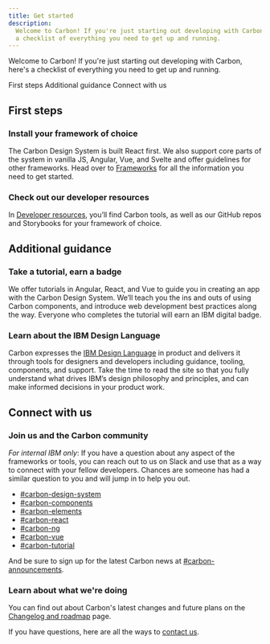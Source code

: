 ```yaml
---
title: Get started
description:
  Welcome to Carbon! If you're just starting out developing with Carbon, here's
  a checklist of everything you need to get up and running.
---
```


<!-- this page is a work in progress -->

<PageDescription>

Welcome to Carbon! If you're just starting out developing with Carbon, here's a
checklist of everything you need to get up and running.

</PageDescription>

<AnchorLinks>

<AnchorLink>First steps</AnchorLink>
<AnchorLink>Additional guidance</AnchorLink>
<AnchorLink>Connect with us</AnchorLink>

</AnchorLinks>

## First steps

### Install your framework of choice

The Carbon Design System is built React first. We also support core parts of the
system in vanilla JS, Angular, Vue, and Svelte and offer guidelines for other
frameworks. Head over to [Frameworks](/developing/frameworks/react) for all the
information you need to get started.

### Check out our developer resources

In [Developer resources](/developing/dev-resources), you’ll find Carbon tools,
as well as our GitHub repos and Storybooks for your framework of choice.

## Additional guidance

### Take a tutorial, earn a badge

We offer tutorials in Angular, React, and Vue to guide you in creating an app
with the Carbon Design System. We’ll teach you the ins and outs of using Carbon
components, and introduce web development best practices along the way. Everyone
who completes the tutorial will earn an IBM digital badge.

<Row className="resource-card-group">
<Column colLg={4} colMd={4} noGutterSm>
  <ResourceCard
    subTitle="React tutorial"
    href="/developing/react-tutorial/overview"
    >

<MdxIcon name="react" />

  </ResourceCard>
</Column>
<Column colLg={4} colMd={4} noGutterSm>
  <ResourceCard
      subTitle="Angular tutorial"
      href="/developing/angular-tutorial/overview"
      >

<MdxIcon name="angular" />

  </ResourceCard>
</Column>
<Column colLg={4} colMd={4} noGutterSm>
  <ResourceCard
      subTitle="Vue tutorial"
      href="/developing/vue-tutorial/overview"
      >

<MdxIcon name="vue" />

  </ResourceCard>
</Column>
</Row>

### Learn about the IBM Design Language

Carbon expresses the [IBM Design Language](https://www.ibm.com/design/language/)
in product and delivers it through tools for designers and developers including
guidance, tooling, components, and support. Take the time to read the site so
that you fully understand what drives IBM’s design philosophy and principles,
and can make informed decisions in your product work.

## Connect with us

### Join us and the Carbon community

_For internal IBM only_: If you have a question about any aspect of the
frameworks or tools, you can reach out to us on Slack and use that as a way to
connect with your fellow developers. Chances are someone has had a similar
question to you and will jump in to help you out.

- [#carbon-design-system](https://ibm-studios.slack.com/messages/C0M053VPT/)
- [#carbon-components](https://ibm-studios.slack.com/archives/C046Y0YUD)
- [#carbon-elements](https://ibm-studios.slack.com/archives/CDHHNNZQR)
- [#carbon-react](https://ibm-studios.slack.com/archives/C2K6RFJ1G)
- [#carbon-ng](https://ibm-studios.slack.com/archives/CBZC0LM2N)
- [#carbon-vue](https://ibm-studios.slack.com/archives/CAM5P6NR1)
- [#carbon-tutorial](https://ibm-studios.slack.com/archives/CJUGA7P6H)

And be sure to sign up for the latest Carbon news at
[#carbon-announcements](https://ibm-studios.slack.com/archives/CJ35H36MP).

### Learn about what we're doing

You can find out about Carbon's latest changes and future plans on the
[Changelog and roadmap](/whats-happening/changelog-and-roadmap) page.

If you have questions, here are all the ways to [contact us](/help/contact-us).
